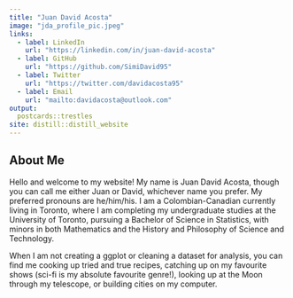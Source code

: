 ```yaml
---
title: "Juan David Acosta"
image: "jda_profile_pic.jpeg"
links:
  - label: LinkedIn
    url: "https://linkedin.com/in/juan-david-acosta"
  - label: GitHub
    url: "https://github.com/SimiDavid95"
  - label: Twitter
    url: "https://twitter.com/davidacosta95"
  - label: Email
    url: "mailto:davidacosta@outlook.com"
output:
  postcards::trestles
site: distill::distill_website
---
```

 
## About Me

Hello and welcome to my website! My name is Juan David Acosta, though you can call me either Juan or David, whichever name you prefer. My preferred pronouns are he/him/his. I am a Colombian-Canadian currently living in Toronto, where I am completing my undergraduate studies at the University of Toronto, pursuing a Bachelor of Science in Statistics, with minors in both Mathematics and the History and Philosophy of Science and Technology.

When I am not creating a ggplot or cleaning a dataset for analysis, you can find me cooking up tried and true recipes, catching up on my favourite shows (sci-fi is my absolute favourite genre!), looking up at the Moon through my telescope, or building cities on my computer.
